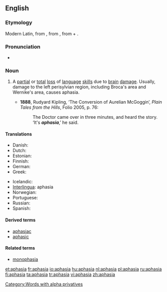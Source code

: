 ==English==
{{wikipedia}}

===Etymology===
Modern Latin, from {{etyl|grc}} {{term|ἀφασία||sc=polytonic}}, from {{term|ἄφατος||speechless|sc=polytonic}}, from {{term|ἀ-||[[a-]]|sc=polytonic}} + {{term|φάσις||speech|sc=polytonic}}.

===Pronunciation===
* {{IPA|/əˈfeɪzɪə/}}

===Noun===
{{en-noun|-}}

# {{pathology}} A [[partial]] or [[total]] [[loss]] of [[language]] [[skill]]s due to [[brain]] [[damage]]. Usually, damage to the left perisylvian region, including Broca's area and Wernike's area, causes aphasia.
#* '''1888''', Rudyard Kipling, ‘The Conversion of Aurelian McGoggin’, ''Plain Tales from the Hills'', Folio 2005, p. 76:
#*: The Doctor came over in three minutes, and heard the story.  ‘It's '''''aphasia''''',’ he said.

====Translations====
{{trans-top|pathological speech disorder}}
* Danish: {{t+|da|afasi|c}}
* Dutch: {{t+|nl|afasie|f}}
* Estonian: {{t-|et|afasia}}
* Finnish: {{t|fi|afasia}}
* German: {{t+|de|Aphasie|f}}
* Greek: {{t|el|αφασία|f|sc=Grek}}
{{trans-mid}}
* Icelandic: {{t-|is|málstol|n}}
* [[Interlingua]]: aphasia
* Norwegian: {{t+|no|afasi|m}}
* Portuguese: {{t-|pt|afasia|f}}
* Russian: {{t|ru|афазия|f|sc=Cyrl}}
* Spanish: {{t-|es|afasia|f}}
{{trans-bottom}}

====Derived terms====
* [[aphasiac]]
* [[aphasic]]

====Related terms====
* [[monophasia]]

[[Category:Words with alpha privatives]]

[[et:aphasia]]
[[fr:aphasia]]
[[io:aphasia]]
[[hu:aphasia]]
[[nl:aphasia]]
[[pl:aphasia]]
[[ru:aphasia]]
[[fi:aphasia]]
[[ta:aphasia]]
[[tr:aphasia]]
[[vi:aphasia]]
[[zh:aphasia]]